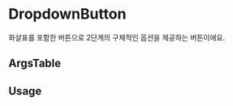 
<Meta of={DropdownButtonStories} />

# DropdownButton

화살표를 포함한 버튼으로 2단계의 구체적인 옵션을 제공하는 버튼이에요.

<Canvas of={DropdownButtonStories.Playground} />


## ArgsTable
<ArgsTable of={DropdownButton} />

## Usage
```ts
const [selectedItem, setSelectedItem] = useState<'Shopl' | 'Hada'>('Shopl');

  return (
    <Stack>
      <DropdownButton {...args} text='Button'>
        <DropdownButton.Menu
          isSelected={selectedItem === 'Shopl'}
          onClick={() => {
            setSelectedItem('Shopl');
          }}
        >
          <div>Shopl</div>
        </DropdownButton.Menu>
        <DropdownButton.Menu
          isSelected={selectedItem === 'Hada'}
          onClick={() => {
            setSelectedItem('Hada');
          }}
        >
          <div>Hada</div>
        </DropdownButton.Menu>
      </DropdownButton>
    </Stack>
  );
```

